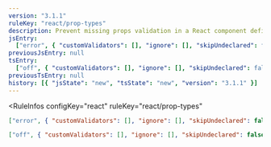 ```yaml
---
version: "3.1.1"
ruleKey: "react/prop-types"
description: Prevent missing props validation in a React component definition
jsEntry:
  ["error", { "customValidators": [], "ignore": [], "skipUndeclared": false }]
previousJsEntry: null
tsEntry:
  ["off", { "customValidators": [], "ignore": [], "skipUndeclared": false }]
previousTsEntry: null
history: [{ "jsState": "new", "tsState": "new", "version": "3.1.1" }]
---
```


<RuleInfos 
  configKey="react" 
  ruleKey="react/prop-types" 
>

```json
["error", { "customValidators": [], "ignore": [], "skipUndeclared": false }]
```

```json
["off", { "customValidators": [], "ignore": [], "skipUndeclared": false }]
```

</RuleInfos>
